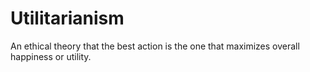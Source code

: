 # Utilitarianism

An ethical theory that the best action is the one that maximizes overall happiness or utility.